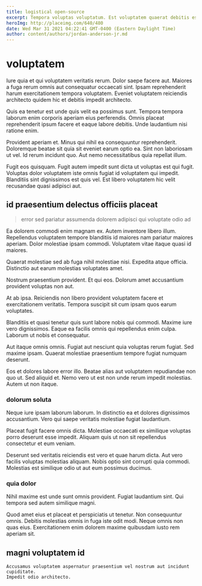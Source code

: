 ```yaml
---
title: logistical open-source
excerpt: Tempora voluptas voluptatum. Est voluptatem quaerat debitis est adipisci. Blanditiis veritatis saepe rerum autem debitis nihil.
heroImg: http://placeimg.com/640/480
date: Wed Mar 31 2021 04:22:41 GMT-0400 (Eastern Daylight Time)
author: content/authors/jordan-anderson-jr.md
---
```

# voluptatem

Iure quia et qui voluptatem veritatis rerum. Dolor saepe facere aut. Maiores a fuga rerum omnis aut consequatur occaecati sint. Ipsam reprehenderit harum exercitationem tempora voluptatem. Eveniet voluptatem reiciendis architecto quidem hic et debitis impedit architecto.
  
Quis ea tenetur est unde quis velit ea possimus sunt. Tempora tempora laborum enim corporis aperiam eius perferendis. Omnis placeat reprehenderit ipsum facere et eaque labore debitis. Unde laudantium nisi ratione enim.
  
Provident aperiam et. Minus qui nihil ea consequuntur reprehenderit. Doloremque beatae sit quia sit eveniet earum optio ea. Sint non laboriosam ut vel. Id rerum incidunt quo. Aut nemo necessitatibus quia repellat illum.
  
Fugit eos quisquam. Fugit autem impedit sunt dicta ut voluptas est qui fugit. Voluptas dolor voluptatem iste omnis fugiat id voluptatem qui impedit. Blanditiis sint dignissimos est quis vel. Est libero voluptatem hic velit recusandae quasi adipisci aut.

## id praesentium delectus officiis placeat

> error sed pariatur assumenda dolorem adipisci qui voluptate odio ad

Ea dolorem commodi enim magnam ex. Autem inventore libero illum. Repellendus voluptatem tempore blanditiis id maiores nam pariatur maiores aperiam. Dolor molestiae ipsam commodi. Voluptatem vitae itaque quasi id maiores.
  
Quaerat molestiae sed ab fuga nihil molestiae nisi. Expedita atque officia. Distinctio aut earum molestias voluptates amet.
  
Nostrum praesentium provident. Et qui eos. Dolorum amet accusantium provident voluptas non aut.
  
At ab ipsa. Reiciendis non libero provident voluptatem facere et exercitationem veritatis. Tempora suscipit sit cum ipsam quos earum voluptates.
  
Blanditiis et quasi tenetur quis sunt labore nobis qui commodi. Maxime iure vero dignissimos. Eaque ea facilis omnis qui repellendus enim culpa. Laborum ut nobis et consequatur.
  
Aut itaque omnis omnis. Fugiat aut nesciunt quia voluptas rerum fugiat. Sed maxime ipsam. Quaerat molestiae praesentium tempore fugiat numquam deserunt.
  
Eos et dolores labore error illo. Beatae alias aut voluptatem repudiandae non quo ut. Sed aliquid et. Nemo vero ut est non unde rerum impedit molestias. Autem ut non itaque.

### dolorum soluta

Neque iure ipsam laborum laborum. In distinctio ea et dolores dignissimos accusantium. Vero qui saepe veritatis molestiae fugiat laudantium.
  
Placeat fugit facere omnis dicta. Molestiae occaecati ex similique voluptas porro deserunt esse impedit. Aliquam quis ut non sit repellendus consectetur et eum veniam.
  
Deserunt sed veritatis reiciendis est vero et quae harum dicta. Aut vero facilis voluptas molestias aliquam. Nobis optio sint corrupti quia commodi. Molestias est similique odio ut aut eum possimus ducimus.

### quia dolor

Nihil maxime est unde sunt omnis provident. Fugiat laudantium sint. Qui tempora sed autem similique magni.
  
Quod amet eius et placeat et perspiciatis ut tenetur. Non consequuntur omnis. Debitis molestias omnis in fuga iste odit modi. Neque omnis non quas eius. Exercitationem enim dolorem maxime quibusdam iusto rem aperiam sit.

## magni voluptatem id

```text
Accusamus voluptatem aspernatur praesentium vel nostrum aut incidunt cupiditate.
Impedit odio architecto.
```

